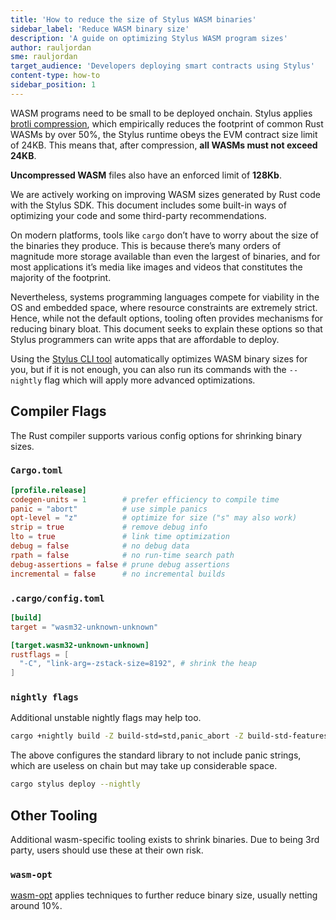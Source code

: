 ```yaml
---
title: 'How to reduce the size of Stylus WASM binaries'
sidebar_label: 'Reduce WASM binary size'
description: 'A guide on optimizing Stylus WASM program sizes'
author: rauljordan
sme: rauljordan
target_audience: 'Developers deploying smart contracts using Stylus'
content-type: how-to
sidebar_position: 1
---
```



<PublicPreviewBannerPartial />

WASM programs need to be small to be deployed onchain. Stylus applies [brotli compression](https://github.com/google/brotli), which empirically reduces the footprint of common Rust WASMs by over 50%, the Stylus runtime obeys the EVM contract size limit of 24KB. This means that, after compression, **all WASMs must not exceed 24KB**.

**Uncompressed WASM** files also have an enforced limit of **128Kb**.

We are actively working on improving WASM sizes generated by Rust code with the Stylus SDK. This document includes some built-in ways of optimizing your code and some third-party recommendations.

On modern platforms, tools like `cargo` don’t have to worry about the size of the binaries they produce. This is because there’s many orders of magnitude more storage available than even the largest of binaries, and for most applications it’s media like images and videos that constitutes the majority of the footprint.

Nevertheless, systems programming languages compete for viability in the OS and embedded space, where resource constraints are extremely strict. Hence, while not the default options, tooling often provides mechanisms for reducing binary bloat. This document seeks to explain these options so that Stylus programmers can write apps that are affordable to deploy.

Using the [Stylus CLI tool](https://github.com/OffchainLabs/cargo-stylus) automatically optimizes WASM binary sizes for you, but if it is not enough, you can also run its commands with the `--nightly` flag which will apply more advanced optimizations.

## Compiler Flags

The Rust compiler supports various config options for shrinking binary sizes.

### `Cargo.toml`

```toml
[profile.release]
codegen-units = 1        # prefer efficiency to compile time
panic = "abort"          # use simple panics
opt-level = "z"          # optimize for size ("s" may also work)
strip = true             # remove debug info
lto = true               # link time optimization
debug = false            # no debug data
rpath = false            # no run-time search path
debug-assertions = false # prune debug assertions
incremental = false      # no incremental builds
```

### `.cargo/config.toml`

```toml
[build]
target = "wasm32-unknown-unknown"

[target.wasm32-unknown-unknown]
rustflags = [
  "-C", "link-arg=-zstack-size=8192", # shrink the heap
]
```

### `nightly flags`

Additional unstable nightly flags may help too.

```bash
cargo +nightly build -Z build-std=std,panic_abort -Z build-std-features=panic_immediate_abort
```

The above configures the standard library to not include panic strings, which are useless on chain but may take up considerable space.

```bash
cargo stylus deploy --nightly
```

## Other Tooling

Additional wasm-specific tooling exists to shrink binaries. Due to being 3rd party, users should use these at their own risk.

### `wasm-opt`

[wasm-opt](https://docs.rs/wasm-opt/0.113.0/wasm_opt/) applies techniques to further reduce binary size, usually netting around 10%.
